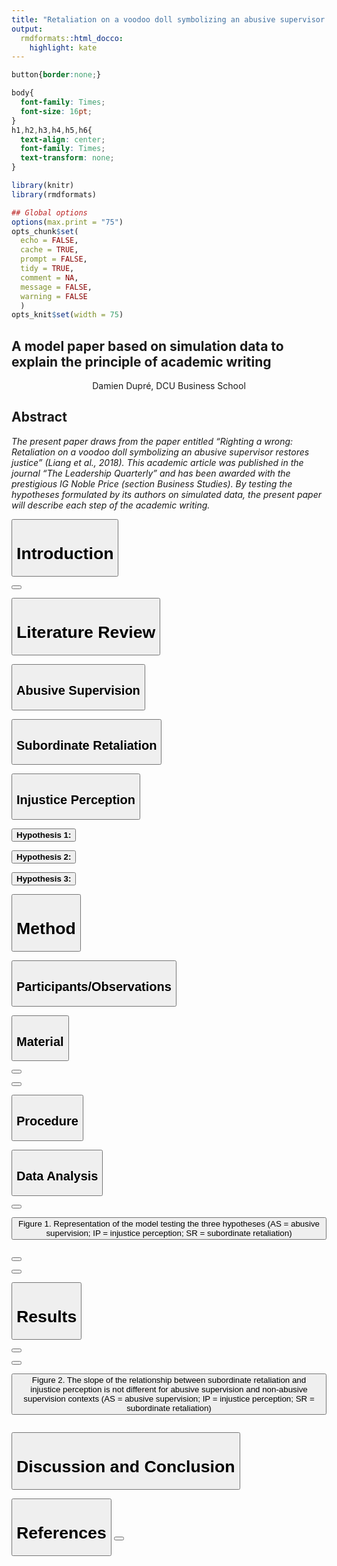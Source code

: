 ```yaml
---
title: "Retaliation on a voodoo doll symbolizing an abusive supervisor restores justice"
output:
  rmdformats::html_docco:
    highlight: kate
---
```


```css
button{border:none;}

body{
  font-family: Times;
  font-size: 16pt;
}
h1,h2,h3,h4,h5,h6{
  text-align: center;
  font-family: Times;
  text-transform: none;
}
```

```r
library(knitr)
library(rmdformats)

## Global options
options(max.print = "75")
opts_chunk$set(
  echo = FALSE,
  cache = TRUE,
  prompt = FALSE,
  tidy = TRUE,
  comment = NA,
  message = FALSE,
  warning = FALSE
  )
opts_knit$set(width = 75)
```

<script>
function typeWriter(messageToShow, targetElement, timeBetween, currentPos = 0) {
  if (currentPos < messageToShow.length) {
    document.getElementById(targetElement).innerHTML += messageToShow.charAt(currentPos);
    currentPos++;
    setTimeout(function() { typeWriter(messageToShow, targetElement, timeBetween, currentPos); }, timeBetween);
  }
}

function figure(url, targetElement) {
  document.getElementById(targetElement).src = url.replace('90x90', '225x225');
}

</script>

## A model paper based on simulation data to explain the principle of academic writing

<center>Damien Dupré, DCU Business School</center>

## Abstract

*The present paper draws from the paper entitled "Righting a wrong: Retaliation on a voodoo doll symbolizing an abusive supervisor restores justice" (Liang et al., 2018). This academic article was published in the journal "The Leadership Quarterly" and has been awarded with the prestigious IG Noble Price (section Business Studies). By testing the hypotheses formulated by its authors on simulated data, the present paper will describe each step of the academic writing.*

<button onclick="typeWriter(
  'Abusive supervision is a problem for the mental well-being of employees. In cases of behaviours charactering abusive supervision such as such as public ridicule, yelling, scapegoating, or other forms of supervisor mistreatment, employees will have to deploy coping-mechanisms in order to preserve enough motivation to work in this negative environment. The premise of the paper Righting a wrong: Retaliation on a voodoo doll symbolizing an abusive supervisor restores justice is that `a natural response for the subordinate is to directly retaliate against the abusive supervisor` (Liang et al., 2018, p. 443). This premise is probably what made the paper published by Liang et al. (2018) an excellent candidate for the IG Nobel. However, this paper has an excellent structure and a very robust method. For these reasons, it will be used as example of how to write an academic paper.', 
  'introduction1', 
  5
  )">
<h1>Introduction</h1>
</button>
<p id="introduction1"></p>

<button onclick="typeWriter(
  'The first step of an academic paper is the Introduction section which is supposed 1) to present the problem that the paper is trying to understand and 2) to end with the author’s research question. Here the research question of Liang et al. (2018) can be summarised as the following: How abusive supervision and subordinate retaliation influence the subordinate injustice perception?', 
  'introduction2', 
  5
  )">
</button>
<p id="introduction2"></p>

<button onclick="typeWriter(
  'The literature review is used to describe each concept included in the research question, independently, and in specific subsections. It aims to give a short and up-to-date presentation of the current state of the research involving these concepts with some example of results obtained in this research. Here, there are three concepts to investigate: abusive supervision, subordinate retaliation and subordinate injustice perception.', 
  'literature_review1',
  50
  )">
  <h1>Literature Review</h1>
</button>
<p id="literature_review1"></p>

<button onclick="typeWriter(
  'The goal of the present paper is to describe the process of academic writing and not to investigate any kind of abusive supervision, subordinate retaliation or subordinate injustice perception. This subsection is only an example of structure.', 
  'literature_review2',
  50
  )">
  <h2>Abusive Supervision</h2>
</button>
<p id="literature_review2"></p>

<button onclick="typeWriter(
  'Sections in the literature review should present the state of the art of previous scientific research investigating these variables and their relationship. It is strongly suggested to use theories that have already been published and present how they are relevant to you. You can also use references from previous research to give some context on the evidence that have been found. These scientific evidences should support the formulation of your hypotheses.', 
  'literature_review3',
  50
  )">
  <h2>Subordinate Retaliation</h2>
</button>
<p id="literature_review3"></p>

<button onclick="typeWriter(
  'The most important content of the literature review is the formulation of hypotheses. These hypotheses can be implicitly formulated in the body of the literature review but a common and efficient way to present the hypotheses is explicitly at the end of the literature review.', 
  'literature_review4',
  50
  )">
  <h2>Injustice Perception</h2>
</button>
<p id="literature_review4"></p>

<button onclick="typeWriter(
  'The average injustice perception in the condition of abusive supervision is higher than the average injustice perception in the condition of non-abusive supervision.', 
  'hyp1',
  50
  )">
  <b>Hypothesis 1:</b>
</button>
<b id="hyp1"></b>

<button onclick="typeWriter(
  'The injustice perception decrease when the subordinate retaliation increase.', 
  'hyp2',
  50
  )">
  <b>Hypothesis 2:</b>
</button>
<b id="hyp2"></b>

<button onclick="typeWriter(
  'The effect of subordinate retaliation on injustice perception in the condition of abusive supervision is higher than in the condition of non-abusive supervision.', 
  'hyp3',
  50
  )">
  <b>Hypothesis 3:</b>
</button>
<b id="hyp3"></b>

<button onclick="typeWriter(
  'The method section usually describes the participants/observations, the material used to collect the data, the procedure followed by the authors and the analyses performed.', 
  'method', 
  50
  )">
  <h1>Method</h1>
</button>
<p id="method"></p>

<button onclick="typeWriter(
  'In general, the participant section indicates the average age with standard deviation, the number of male and female participants (and other answers) and their origin. This selection also states how they were recruited or selected. Here, 2000 participants are created randomly.', 
  'participants', 
  50
  )">
  <h2>Participants/Observations</h2>
</button>
<p id="participants"></p>

<button onclick="typeWriter(
  'To manipulate abusive supervision, Liang et al. (2018) have asked their participants to imagine themselves in a condition of abusive supervision or non-abusive supervision. Consequently, this variable is categorical with two categories: abusive (N = 1015) and non-abusive (N = 985).', 
  'material1', 
  50
  )">
  <h2>Material</h2>
</button>
<p id="material1"></p>

<button onclick="typeWriter(
  'The method that Liang et al. (2018) used to measure subordinate retaliation is original and novel. They asked some of their participants to use a virtual voodoo doll as if they were the subordinate imagining that the doll was the abusive supervisor. Liang et al. (2018) examined whether participants used or not the virtual voodoo doll. However, for the purposes of this paper, it is considered how long participants are using the virtual voodoo doll (measured in seconds). As a result the variable is continuous which explains how Hypothesis 2 is formulated.', 
  'material2', 
  50
  )">
</button>
<p id="material2"></p>

<button onclick="typeWriter(
  'Liang et al. (2018) used a word completion task to measure subordinate injustice perception. In this task, five words have missing letters, and have to be completed so that they become either a neutral word or a negative word. The ratio of negative words used among the five words is supposed to reveal the injustice perception still felt by the subordinate. The measurement of subordinate injustice perception is simulated to have the same shape as the data obtained from this task.', 
  'material3', 
  50
  )">
</button>
<p id="material3"></p>

<button onclick="typeWriter(
  'As indicated previous, the data are simulated.', 
  'procedure', 
  50
  )">
  <h2>Procedure</h2>
</button>
<p id="procedure"></p>

<button onclick="typeWriter(
  'Here comes the main part of the method section. The absence of a Data Analysis section in an academic paper reveals its poor quality. However, by including both the graphic representation of the model tested and its corresponding equation, authors can display the robustness of their analyses.', 
  'data_analysis', 
  50
  )">
  <h2>Data Analysis</h2>
</button>
<p id="data_analysis"></p>

<button onclick="typeWriter(
  'The model is represented Figure 1 where AS is abusive supervision, IP is injustice perception, and SR is subordinate retaliation. It shows a classic moderation model which is the alternative name for interaction effect. A note of caution; a default moderation model includes not only the interaction-effect hypothesis but also the main effect hypotheses of the two predictors which is not obvious from the model representation.', 
  'data_analysis2', 
  50
  )">
</button>
<p id="data_analysis2"></p>

<button onclick="figure(
  'https://raw.githubusercontent.com/damien-dupre/hypothesis_testing/master/doc/figure_1.png',
  'fig1'
)">
Figure 1. Representation of the model testing the three hypotheses (AS = abusive supervision; IP = injustice perception; SR = subordinate retaliation)
</button>

<img id="fig1" src="https://maps.gstatic.com/mapfiles/markers2/dd-via-transparent.png" alt="" />

<button onclick="typeWriter(
  'In a model each arrow is an hypothesis, also represented by the symbol β. The test of all hypotheses in the same model will be done by analysing the following equation: IP = β0 + β1 AS + β2 SR +_3 AS * SR + ε',
  'data_analysis3', 
  50
  )">
</button>
<p id="data_analysis3"></p>

<button onclick="typeWriter(
  'In the slides presented earlier, the general linear regression model was presented as the unique solution to test any hypothesis with any kind of variable. The use of t-tests or ANOVA is correct but they are special cases of the linear regression models. This multiple linear regression could be tested in any statistical software but I would strongly recommend jamovi (The jamovi project, 2021).',
  'data_analysis4', 
  50
  )">
</button>
<p id="data_analysis4"></p>

<button onclick="typeWriter(
  'The results section does not have to be long; it only needs to include some information about the variables, mainly their mean and standard deviation. This information can also include validity or reliability measures if not presented in the method section. Here, the average time spent using the virtual voodoo doll was 100s (SD = 20s), the shortest time spent was 28s and the longest 167s. However, 100 values are missing from the subordinate retaliation variable (voluntarily removed). The average proportion of negative words (from the word completion task) is 49.9% (SD = 28%).',
  'results', 
  50
  )">
  <h1>Results</h1>
</button>
<p id="results"></p>

<button onclick="typeWriter(
  'Next, is the inferential statistics information, which has two parts: description of the overall model accuracy and test of each hypothesis. First, the model including both main effects of abusive supervision and subordinate retaliation as well as their interaction effect explains a significant part of subordinate injustice perception (R^2 = 0.498, F(3,1896) = 626, p < 0.001). More precisely, the model explains 49.8% of the variance of injustice perception.', 
  'results2',
  50
  )">
</button>
<p id="results2"></p>

<button onclick="typeWriter(
  'To interpret the statistics behind hypothesis testing, only the p-value is necessary. A p-value higher than indicates that the null hypothesis is true whereas a p-value lower than 0.05 indicates that the null hypothesis is rejected, and the alternative hypothesis considered as plausible. In the current simulated data, the results reveal a significant effect of abusive supervision on injustice perception (b = -0.09956, 95%CI[-0.19535,-0.00378], t(1896) = -2.039, p = 0.042). This means that being in a non-abusive supervision context decreases, on average, by 9.95% the amount of negative words in the completion task. They also reveal a significant effect of subordinate retaliation on injustice perception (b = -0.00858, 95%CI[-0.00925,-0.00790], t(1896) = -24.969, p < 0.001). More precisely, for every second spent with the virtual voodoo doll, the amount of negative words in the completion task decreases by 0.8%. Finally the results did not reveal a significant interaction effect (or moderation effect) between abusive supervision and subordinate retaliation on injustice perception (b = -0.000213, 95%CI[-0.00115,0.000724], t(1896) = -0.445, p = 0.656) as show in Figure 2.', 
  'results3',
  50
  )">
</button>
<p id="results3"></p>

<button onclick="figure(
  'https://raw.githubusercontent.com/damien-dupre/hypothesis_testing/master/doc/figure_2.png',
  'fig2'
)">
Figure 2. The slope of the relationship between subordinate retaliation and injustice perception is not different for abusive supervision and non-abusive supervision contexts (AS = abusive supervision; IP = injustice perception; SR = subordinate retaliation)
</button>

<img id="fig2" src="https://maps.gstatic.com/mapfiles/markers2/dd-via-transparent.png" alt="" />

<button onclick="typeWriter(
  'The purpose of the current paper was to display the structure of a research paper rather than actually writing a paper. In this section, authors are presenting potential explanations for the effect/non-effect obtained. Limitations regarding the data collection and data analyses can also been added in these sections. Here, the data were randomly generated. Your task is to conduct your own discussion based on the results you obtain and the hypotheses which you formulate.',
  'discussion_conclusion',
  50
  )">
  <h1>Discussion and Conclusion</h1>
</button>
<p id="discussion_conclusion"></p>

<button onclick="typeWriter(
  'Liang, L. H., Brown, D. J., Lian, H., Hanig, S., Ferris, D. L., & Keeping, L. M. (2018). Righting a wrong: Retaliation on a voodoo doll symbolizing an abusive supervisor restores justice. The Leadership Quarterly, 29(4), 443-456., 
  'references',
  50
  )">
  <h1>References</h1>
</button>

<button onclick="typeWriter(
  'The jamovi project (2021). jamovi (Version 1.6). Retrieved from https://www.jamovi.org.', 
  'ref2',
  50
  )">
</button>
<p id="ref2"></p>

